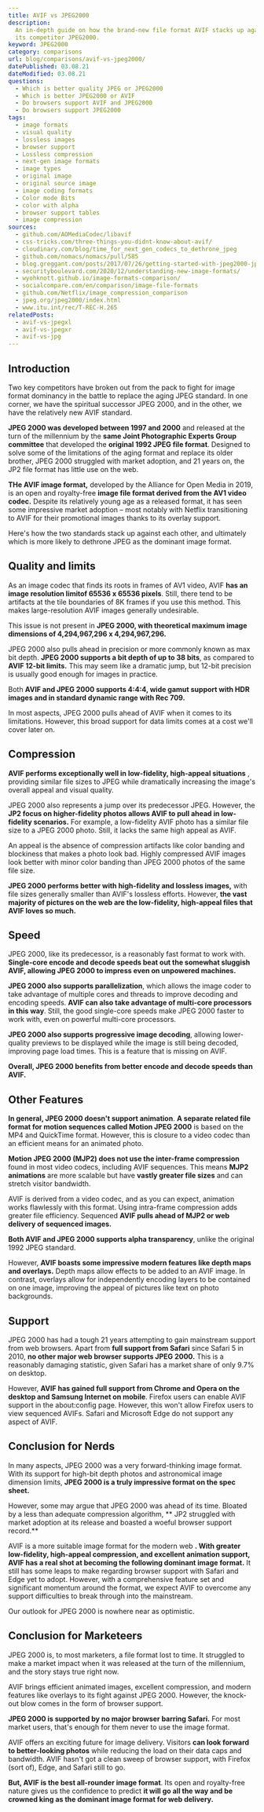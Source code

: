 ```yaml
---
title: AVIF vs JPEG2000
description:
  An in-depth guide on how the brand-new file format AVIF stacks up against
  its competitor JPEG2000.
keyword: JPEG2000
category: comparisons
url: blog/comparisons/avif-vs-jpeg2000/
datePublished: 03.08.21
dateModified: 03.08.21
questions:
  - Which is better quality JPEG or JPEG2000
  - Which is better JPEG2000 or AVIF
  - Do browsers support AVIF and JPEG2000
  - Do browsers support JPEG2000
tags:
  - image formats
  - visual quality
  - lossless images
  - browser support
  - Lossless compression
  - next-gen image formats
  - image types
  - original image
  - original source image
  - image coding formats
  - Color mode Bits
  - color with alpha
  - browser support tables
  - image compression
sources:
  - github.com/AOMediaCodec/libavif
  - css-tricks.com/three-things-you-didnt-know-about-avif/
  - cloudinary.com/blog/time_for_next_gen_codecs_to_dethrone_jpeg
  - github.com/nomacs/nomacs/pull/585
  - blog.greggant.com/posts/2017/07/26/getting-started-with-jpeg2000-jpeg-xr-webp-on-macos-osx.html
  - securityboulevard.com/2020/12/understanding-new-image-formats/
  - wyohknott.github.io/image-formats-comparison/
  - socialcompare.com/en/comparison/image-file-formats
  - github.com/Netflix/image_compression_comparison
  - jpeg.org/jpeg2000/index.html
  - www.itu.int/rec/T-REC-H.265
relatedPosts:
  - avif-vs-jpegxl
  - avif-vs-jpegxr
  - avif-vs-jpg
---
```


## Introduction

Two key competitors have broken out from the pack to fight for image format dominancy in the battle to replace the aging JPEG standard. In one corner, we have the spiritual successor JPEG 2000, and in the other, we have the relatively new AVIF standard.

**JPEG 2000 was developed between 1997 and 2000** and released at the turn of the millennium by the **same Joint Photographic Experts Group committee** that developed the **original 1992 JPEG file format**. Designed to solve some of the limitations of the aging format and replace its older brother, JPEG 2000 struggled with market adoption, and 21 years on, the JP2 file format has little use on the web.

**THe AVIF image format,** developed by the Alliance for Open Media in 2019, is an open and royalty-free **image file format derived from the AV1 video codec.** Despite its relatively young age as a released format, it has seen some impressive market adoption – most notably with Netflix transitioning to AVIF for their promotional images thanks to its overlay support.

Here's how the two standards stack up against each other, and ultimately which is more likely to dethrone JPEG as the dominant image format.

## Quality and limits

As an image codec that finds its roots in frames of AV1 video, AVIF **has an image resolution limitof 65536 x 65536 pixels**. Still, there tend to be artifacts at the tile boundaries of 8K frames if you use this method. This makes large-resolution AVIF images generally undesirable.

This issue is not present in **JPEG 2000, with theoretical maximum image dimensions of 4,294,967,296 x 4,294,967,296.**

JPEG 2000 also pulls ahead in precision or more commonly known as max bit depth. **JPEG 2000 supports a bit depth of up to 38 bits**, as compared to **AVIF 12-bit limits.** This may seem like a dramatic jump, but 12-bit precision is usually good enough for images in practice.

Both **AVIF and JPEG 2000 supports 4:4:4, wide gamut support with HDR images and in standard dynamic range with Rec 709.**

In most aspects, JPEG 2000 pulls ahead of AVIF when it comes to its limitations. However, this broad support for data limits comes at a cost we'll cover later on.

## Compression

**AVIF performs exceptionally well in low-fidelity, high-appeal situations** , providing similar file sizes to JPEG while dramatically increasing the image's overall appeal and visual quality.

JPEG 2000 also represents a jump over its predecessor JPEG. However, the **JP2 focus on higher-fidelity photos allows AVIF to pull ahead in low-fidelity scenarios.** For example, a low-fidelity AVIF photo has a similar file size to a JPEG 2000 photo. Still, it lacks the same high appeal as AVIF.

An appeal is the absence of compression artifacts like color banding and blockiness that makes a photo look bad. Highly compressed AVIF images look better with minor color banding than JPEG 2000 photos of the same file size.

**JPEG 2000 performs better with high-fidelity and lossless images,** with file sizes generally smaller than AVIF's lossless efforts. However, **the vast majority of pictures on the web are the low-fidelity, high-appeal files that AVIF loves so much.**

## Speed

JPEG 2000, like its predecessor, is a reasonably fast format to work with. **Single-core encode and decode speeds beat out the somewhat sluggish AVIF, allowing JPEG 2000 to impress even on unpowered machines.**

**JPEG 2000 also supports parallelization**, which allows the image coder to take advantage of multiple cores and threads to improve decoding and encoding speeds. **AVIF can also take advantage of multi-core processors in this way**. Still, the good single-core speeds make JPEG 2000 faster to work with, even on powerful multi-core processors.

**JPEG 2000 also supports progressive image decoding**, allowing lower-quality previews to be displayed while the image is still being decoded, improving page load times. This is a feature that is missing on AVIF.

**Overall, JPEG 2000 benefits from better encode and decode speeds than AVIF.**

## Other Features

**In general, JPEG 2000 doesn't support animation**. **A separate related file format for motion sequences called Motion JPEG 2000** is based on the MP4 and QuickTime format. However, this is closure to a video codec than an efficient means for an animated photo.

**Motion JPEG 2000 (MJP2) does not use the inter-frame compression** found in most video codecs, including AVIF sequences. This means **MJP2 animations** are more scalable but have **vastly greater file sizes** and can stretch visitor bandwidth.

AVIF is derived from a video codec, and as you can expect, animation works flawlessly with this format. Using intra-frame compression adds greater file efficiency. Sequenced **AVIF pulls ahead of MJP2 or web delivery of sequenced images.**

**Both AVIF and JPEG 2000 supports alpha transparency**, unlike the original 1992 JPEG standard.

However, **AVIF boasts some impressive modern features like depth maps and overlays.** Depth maps allow effects to be added to an AVIF image. In contrast, overlays allow for independently encoding layers to be contained on one image, improving the appeal of pictures like text on photo backgrounds.

## Support

JPEG 2000 has had a tough 21 years attempting to gain mainstream support from web browsers. Apart from **full support from Safari** since Safari 5 in 2010, **no other major web browser supports JPEG 2000\.** This is a reasonably damaging statistic, given Safari has a market share of only 9.7% on desktop.

However, **AVIF has gained full support from Chrome and Opera on the desktop and Samsung Internet on mobile**. Firefox users can enable AVIF support in the about:config page. However, this won't allow Firefox users to view sequenced AVIFs. Safari and Microsoft Edge do not support any aspect of AVIF.

## Conclusion for Nerds

In many aspects, JPEG 2000 was a very forward-thinking image format. With its support for high-bit depth photos and astronomical image dimension limits, **JPEG 2000 is a truly impressive format on the spec sheet.**

However, some may argue that JPEG 2000 was ahead of its time. Bloated by a less than adequate compression algorithm, ** JP2 struggled with market adoption at its release and boasted a woeful browser support record.**

AVIF is a more suitable image format for the modern web **. With greater low-fidelity, high-appeal compression, and excellent animation support, AVIF has a real shot at becoming the following dominant image format.** It still has some leaps to make regarding browser support with Safari and Edge yet to adopt. However, with a comprehensive feature set and significant momentum around the format, we expect AVIF to overcome any support difficulties to break through into the mainstream.

Our outlook for JPEG 2000 is nowhere near as optimistic.

## Conclusion for Marketeers

JPEG 2000 is, to most marketers, a file format lost to time. It struggled to make a market impact when it was released at the turn of the millennium, and the story stays true right now.

AVIF brings efficient animated images, excellent compression, and modern features like overlays to its fight against JPEG 2000\. However, the knock-out blow comes in the form of browser support.

**JPEG 2000 is supported by no major browser barring Safari.** For most market users, that's enough for them never to use the image format.

AVIF offers an exciting future for image delivery. Visitors **can look forward to better-looking photos** while reducing the load on their data caps and bandwidth. AVIF hasn't got a clean sweep of browser support, with Firefox (sort of), Edge, and Safari still to go.

**But, AVIF is the best all-rounder image format**. Its open and royalty-free nature gives us the confidence to predict **it will go all the way and be crowned king as the dominant image format for web delivery.**
